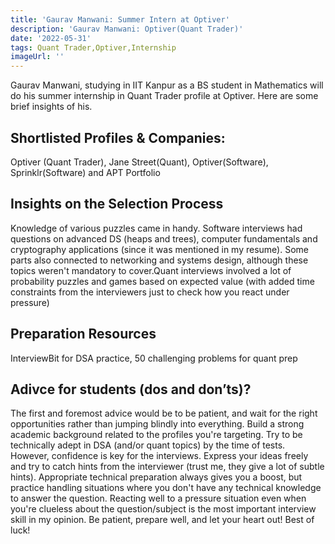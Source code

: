 ```yaml
---
title: 'Gaurav Manwani: Summer Intern at Optiver'
description: 'Gaurav Manwani: Optiver(Quant Trader)'
date: '2022-05-31'
tags: Quant Trader,Optiver,Internship
imageUrl: ''
---
```


Gaurav Manwani, studying in IIT Kanpur as a BS student in Mathematics will do
his summer internship in Quant Trader profile at Optiver. Here are some brief
insights of his.

## Shortlisted Profiles & Companies:
Optiver (Quant Trader), Jane Street(Quant), Optiver(Software), Sprinklr(Software) and APT Portfolio

## Insights on the Selection Process
Knowledge of various puzzles came in handy. Software interviews had questions on advanced DS (heaps and trees), computer fundamentals and cryptography applications (since it was mentioned in my resume). Some parts also connected to networking and systems design, although these topics weren't mandatory to cover.Quant interviews involved a lot of probability puzzles and games based on expected value (with added time constraints from the interviewers just to check how you react under pressure)

##  Preparation Resources
InterviewBit for DSA practice, 50 challenging problems for quant prep

## Adivce for students (dos and don’ts)? 
The first and foremost advice would be to be patient, and wait for the right opportunities rather than jumping blindly into everything. Build a strong academic background related to the profiles you're targeting. Try to be technically adept in DSA (and/or quant topics) by the time of tests.
However, confidence is key for the interviews. Express your ideas freely and try to catch hints from the interviewer (trust me, they give a lot of subtle hints). Appropriate technical preparation always gives you a boost, but practice handling situations where you don't have any technical knowledge to answer the question. Reacting well to a pressure situation even when you're clueless about the question/subject is the most important interview skill in my opinion.
Be patient, prepare well, and let your heart out! Best of luck!


